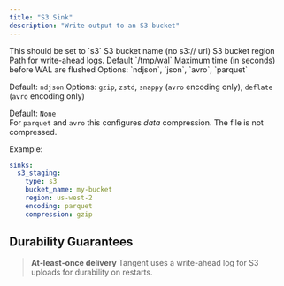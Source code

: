 ```yaml
---
title: "S3 Sink"
description: "Write output to an S3 bucket"
---
```


<ParamField path="type" type="string" required>
This should be set to `s3`
</ParamField>
<ParamField path="bucket_name" type="string" required>
S3 bucket name (no s3:// url)
</ParamField>
<ParamField path="region" type="string" required>
S3 bucket region
</ParamField>
<ParamField path="wal_path" type="string">
Path for write-ahead logs. Default `/tmp/wal`
</ParamField>
<ParamField path="max_file_age_seconds" type="int">
Maximum time (in seconds) before WAL are flushed
</ParamField>
<ParamField path="encoding" type="string">
Options: `ndjson`, `json`, `avro`, `parquet`

Default: `ndjson`
</ParamField>
<ParamField path="compression" type="string">
Options: `gzip`, `zstd`, `snappy` (`avro` encoding only), `deflate` (`avro` encoding only)

Default: `None`
<br/>
For `parquet` and `avro` this configures _data_ compression. The file is not compressed.
</ParamField>

Example:

```yaml tangent.yaml
sinks:
  s3_staging:
    type: s3
    bucket_name: my-bucket
    region: us-west-2
    encoding: parquet
    compression: gzip
```

## Durability Guarantees
> **At‑least‑once delivery**
> Tangent uses a write-ahead log for S3 uploads for durability on restarts.